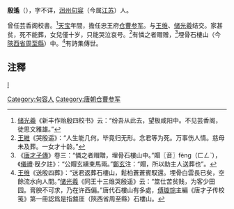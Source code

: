 '''殷遙'''（{{bd|?||?|}}），字不详，[[润州|润州]][[句容|句容]]（今属[[江苏|江苏]]）人。

曾任芸香阁校書。<ref>[[储光羲|储光羲]]《新丰作贻殷四校书》云：“纷吾从此去，望极咸阳中。不见芸香阁，徒思文雅雄。”</ref>[[天宝|天宝]]年間，擔任忠王府[[仓曹参军|仓曹参军]]。与[[王维|王维]]、[[储光羲|储光羲]]结交。家甚贫，死不能葬，女兒僅十岁，只能哭泣哀号。<ref>[[王維|王維]]《哭殷遥》：“人生能几何。毕竟归无形。念君等为死。万事伤人情。慈母未及葬。一女才十龄。”</ref>有憐之者赗赠，<ref>《[[唐才子傳|唐才子傳]]》卷三：“憐之者赗贈，埋骨石樓山中。”賵〖音〗fèng（ㄈㄥˋ），《[[儀禮|儀禮]]·旣夕註》：“公賵玄纁束馬兩。”[[鄭玄|鄭玄]]注：“賵，所以助主人送葬也”。</ref>埋骨石樓山（今[[陝西省|陝西省]][[周至縣|周至縣]]）中。<ref>[[王维|王维]]《送殷四葬》：“送君返葬石樓山，鬆柏蒼蒼賓馭還。埋骨白雲長已矣，空餘流水向人間。”[[储光羲|储光羲]]《同王十三维哭殷遥》云：“筮仕苦贫贱，为客少田园。膏腴不可求，乃在许西偏。”唐代石樓山有多處，[[傅璇琮|傅璇琮]]主編《唐才子传校笺》第一冊認爲是指盩厓（陝西省周至縣）石樓山。</ref>有詩集傳世。

==注釋==
{{reflist}}
[[category:唐朝詩人|I]]
[[Category:句容人|Category:句容人]]
[[Category:唐朝仓曹参军|Category:唐朝仓曹参军]]